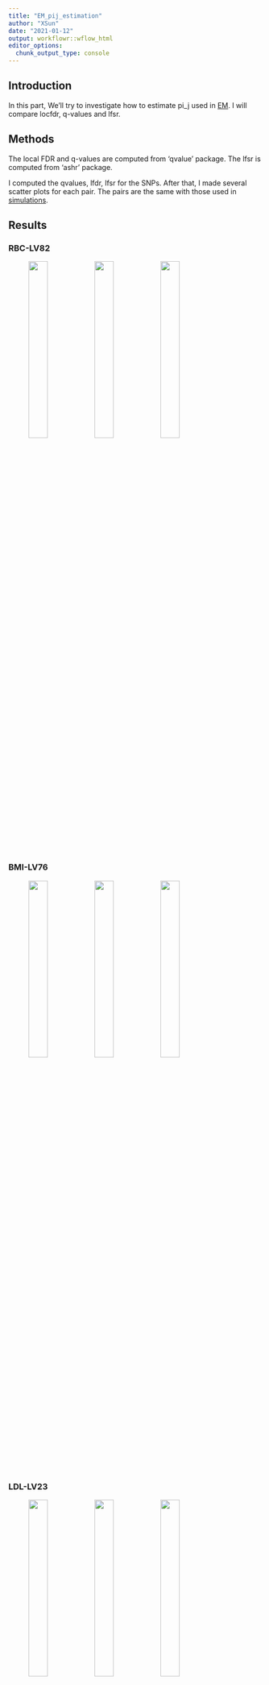 ```yaml
---
title: "EM_pij_estimation"
author: "XSun"
date: "2021-01-12"
output: workflowr::wflow_html
editor_options:
  chunk_output_type: console
---
```


## Introduction

In this part, We'll try to investigate how to estimate pi_j used in [EM](https://xsun1229.github.io/factor_analysis/EM_algorithm_pliercanon.html). I will compare locfdr, q-values and lfsr. 

## Methods

The local FDR and q-values are computed from 'qvalue' package. The lfsr is computed from 'ashr' package.

I computed the qvalues, lfdr, lfsr for the SNPs. After that, I made several scatter plots for each pair. The pairs are the same with those used in [simulations](https://xsun1229.github.io/factor_analysis/EM_simulation.html). 

## Results 

### RBC-LV82

<figure class="half">
    <img src="https://github.com/xsun1229/factor_analysis/raw/master/output/EM_ql_lv82_rbc.jpeg" width="30%">
    <img src="https://github.com/xsun1229/factor_analysis/raw/master/output/EM_sd_lv82_rbc.jpeg" width="30%">
    <img src="https://github.com/xsun1229/factor_analysis/raw/master/output/EM_qs_lv82_rbc.jpeg" width="30%">
</figure>

### BMI-LV76

<figure class="half">
    <img src="https://github.com/xsun1229/factor_analysis/raw/master/output/EM_ql_lv76_bmi.jpeg" width="30%">
    <img src="https://github.com/xsun1229/factor_analysis/raw/master/output/EM_sd_lv76_bmi.jpeg" width="30%">
    <img src="https://github.com/xsun1229/factor_analysis/raw/master/output/EM_qs_lv76_bmi.jpeg" width="30%">
</figure>

### LDL-LV23

<figure class="half">
    <img src="https://github.com/xsun1229/factor_analysis/raw/master/output/EM_ql_lv23_LDL.jpeg" width="30%">
    <img src="https://github.com/xsun1229/factor_analysis/raw/master/output/EM_sd_lv23_LDL.jpeg" width="30%">
    <img src="https://github.com/xsun1229/factor_analysis/raw/master/output/EM_qs_lv23_LDL.jpeg" width="30%">
</figure>

### WHR-LV47

<figure class="half">
    <img src="https://github.com/xsun1229/factor_analysis/raw/master/output/EM_ql_lv47_WHR.jpeg" width="30%">
    <img src="https://github.com/xsun1229/factor_analysis/raw/master/output/EM_sd_lv47_WHR.jpeg" width="30%">
    <img src="https://github.com/xsun1229/factor_analysis/raw/master/output/EM_qs_lv47_WHR.jpeg" width="30%">
</figure>

